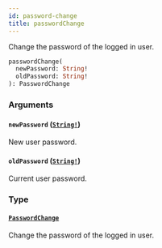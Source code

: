 ```yaml
---
id: password-change
title: passwordChange
---
```


Change the password of the logged in user.

```graphql
passwordChange(
  newPassword: String!
  oldPassword: String!
): PasswordChange

```

### Arguments

#### `newPassword` ([`String!`](/api-reference/scalars/string.mdx))

New user password.

#### `oldPassword` ([`String!`](/api-reference/scalars/string.mdx))

Current user password.

### Type

#### [`PasswordChange`](/api-reference/objects/password-change.mdx)

Change the password of the logged in user.
